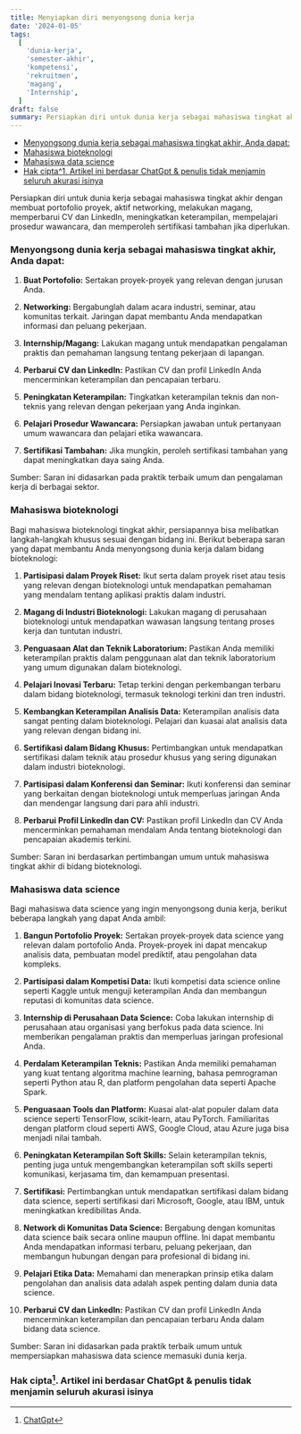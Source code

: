```yaml
---
title: Menyiapkan diri menyongsong dunia kerja
date: '2024-01-05'
tags:
  [
    'dunia-kerja',
    'semester-akhir',
    'kompetensi',
    'rekruitmen',
    'magang',
    'Internship',
  ]
draft: false
summary: Persiapkan diri untuk dunia kerja sebagai mahasiswa tingkat akhir dengan membuat portofolio proyek, aktif networking, melakukan magang, memperbarui CV dan LinkedIn, meningkatkan keterampilan, mempelajari prosedur wawancara, dan memperoleh sertifikasi tambahan jika diperlukan.
---
```


- [Menyongsong dunia kerja sebagai mahasiswa tingkat akhir, Anda dapat:](#menyongsong-dunia-kerja-sebagai-mahasiswa-tingkat-akhir-anda-dapat)
- [Mahasiswa bioteknologi](#mahasiswa-bioteknologi)
- [Mahasiswa data science](#mahasiswa-data-science)
- [Hak cipta^1. Artikel ini berdasar ChatGpt \& penulis tidak menjamin seluruh akurasi isinya](#hak-cipta1-artikel-ini-berdasar-chatgpt--penulis-tidak-menjamin-seluruh-akurasi-isinya)

Persiapkan diri untuk dunia kerja sebagai mahasiswa tingkat akhir dengan membuat portofolio proyek, aktif networking, melakukan magang, memperbarui CV dan LinkedIn, meningkatkan keterampilan, mempelajari prosedur wawancara, dan memperoleh sertifikasi tambahan jika diperlukan.

### Menyongsong dunia kerja sebagai mahasiswa tingkat akhir, Anda dapat:

1. **Buat Portofolio:** Sertakan proyek-proyek yang relevan dengan jurusan Anda.

2. **Networking:** Bergabunglah dalam acara industri, seminar, atau komunitas terkait. Jaringan dapat membantu Anda mendapatkan informasi dan peluang pekerjaan.

3. **Internship/Magang:** Lakukan magang untuk mendapatkan pengalaman praktis dan pemahaman langsung tentang pekerjaan di lapangan.

4. **Perbarui CV dan LinkedIn:** Pastikan CV dan profil LinkedIn Anda mencerminkan keterampilan dan pencapaian terbaru.

5. **Peningkatan Keterampilan:** Tingkatkan keterampilan teknis dan non-teknis yang relevan dengan pekerjaan yang Anda inginkan.

6. **Pelajari Prosedur Wawancara:** Persiapkan jawaban untuk pertanyaan umum wawancara dan pelajari etika wawancara.

7. **Sertifikasi Tambahan:** Jika mungkin, peroleh sertifikasi tambahan yang dapat meningkatkan daya saing Anda.

Sumber: Saran ini didasarkan pada praktik terbaik umum dan pengalaman kerja di berbagai sektor.

### Mahasiswa bioteknologi

Bagi mahasiswa bioteknologi tingkat akhir, persiapannya bisa melibatkan langkah-langkah khusus sesuai dengan bidang ini. Berikut beberapa saran yang dapat membantu Anda menyongsong dunia kerja dalam bidang bioteknologi:

1. **Partisipasi dalam Proyek Riset:** Ikut serta dalam proyek riset atau tesis yang relevan dengan bioteknologi untuk mendapatkan pemahaman yang mendalam tentang aplikasi praktis dalam industri.

2. **Magang di Industri Bioteknologi:** Lakukan magang di perusahaan bioteknologi untuk mendapatkan wawasan langsung tentang proses kerja dan tuntutan industri.

3. **Penguasaan Alat dan Teknik Laboratorium:** Pastikan Anda memiliki keterampilan praktis dalam penggunaan alat dan teknik laboratorium yang umum digunakan dalam bioteknologi.

4. **Pelajari Inovasi Terbaru:** Tetap terkini dengan perkembangan terbaru dalam bidang bioteknologi, termasuk teknologi terkini dan tren industri.

5. **Kembangkan Keterampilan Analisis Data:** Keterampilan analisis data sangat penting dalam bioteknologi. Pelajari dan kuasai alat analisis data yang relevan dengan bidang ini.

6. **Sertifikasi dalam Bidang Khusus:** Pertimbangkan untuk mendapatkan sertifikasi dalam teknik atau prosedur khusus yang sering digunakan dalam industri bioteknologi.

7. **Partisipasi dalam Konferensi dan Seminar:** Ikuti konferensi dan seminar yang berkaitan dengan bioteknologi untuk memperluas jaringan Anda dan mendengar langsung dari para ahli industri.

8. **Perbarui Profil LinkedIn dan CV:** Pastikan profil LinkedIn dan CV Anda mencerminkan pemahaman mendalam Anda tentang bioteknologi dan pencapaian akademis terkini.

Sumber: Saran ini berdasarkan pertimbangan umum untuk mahasiswa tingkat akhir di bidang bioteknologi.

### Mahasiswa data science

Bagi mahasiswa data science yang ingin menyongsong dunia kerja, berikut beberapa langkah yang dapat Anda ambil:

1. **Bangun Portofolio Proyek:** Sertakan proyek-proyek data science yang relevan dalam portofolio Anda. Proyek-proyek ini dapat mencakup analisis data, pembuatan model prediktif, atau pengolahan data kompleks.

2. **Partisipasi dalam Kompetisi Data:** Ikuti kompetisi data science online seperti Kaggle untuk menguji keterampilan Anda dan membangun reputasi di komunitas data science.

3. **Internship di Perusahaan Data Science:** Coba lakukan internship di perusahaan atau organisasi yang berfokus pada data science. Ini memberikan pengalaman praktis dan memperluas jaringan profesional Anda.

4. **Perdalam Keterampilan Teknis:** Pastikan Anda memiliki pemahaman yang kuat tentang algoritma machine learning, bahasa pemrograman seperti Python atau R, dan platform pengolahan data seperti Apache Spark.

5. **Penguasaan Tools dan Platform:** Kuasai alat-alat populer dalam data science seperti TensorFlow, scikit-learn, atau PyTorch. Familiaritas dengan platform cloud seperti AWS, Google Cloud, atau Azure juga bisa menjadi nilai tambah.

6. **Peningkatan Keterampilan Soft Skills:** Selain keterampilan teknis, penting juga untuk mengembangkan keterampilan soft skills seperti komunikasi, kerjasama tim, dan kemampuan presentasi.

7. **Sertifikasi:** Pertimbangkan untuk mendapatkan sertifikasi dalam bidang data science, seperti sertifikasi dari Microsoft, Google, atau IBM, untuk meningkatkan kredibilitas Anda.

8. **Network di Komunitas Data Science:** Bergabung dengan komunitas data science baik secara online maupun offline. Ini dapat membantu Anda mendapatkan informasi terbaru, peluang pekerjaan, dan membangun hubungan dengan para profesional di bidang ini.

9. **Pelajari Etika Data:** Memahami dan menerapkan prinsip etika dalam pengolahan dan analisis data adalah aspek penting dalam dunia data science.

10. **Perbarui CV dan LinkedIn:** Pastikan CV dan profil LinkedIn Anda mencerminkan keterampilan dan pencapaian terbaru Anda dalam bidang data science.

Sumber: Saran ini didasarkan pada praktik terbaik umum untuk mempersiapkan mahasiswa data science memasuki dunia kerja.

### Hak cipta[^1]. Artikel ini berdasar ChatGpt & penulis tidak menjamin seluruh akurasi isinya

[^1]: [ChatGpt](https://chat.openai.com)
